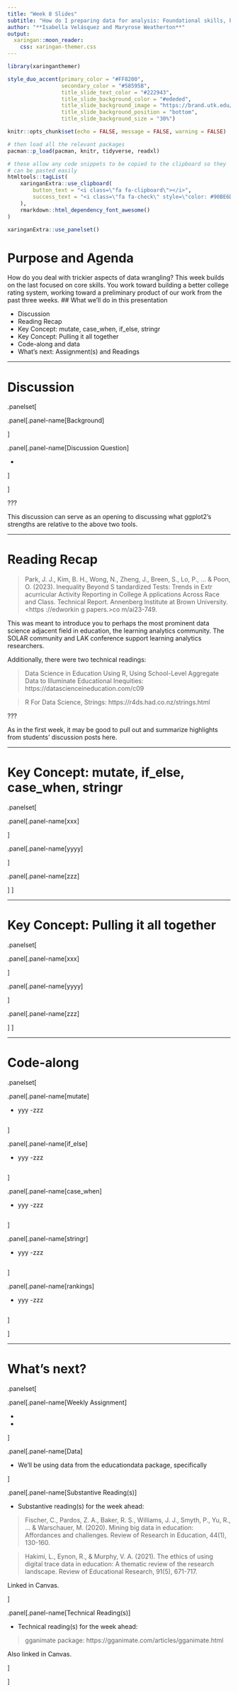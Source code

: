 ```yaml
---
title: "Week 8 Slides"
subtitle: "How do I preparing data for analysis: Foundational skills, Part 2"
author: "**Isabella Velásquez and Maryrose Weatherton**"
output:
  xaringan::moon_reader:
    css: xaringan-themer.css
---
```


```r
library(xaringanthemer)

style_duo_accent(primary_color = "#FF8200",
                 secondary_color = "#58595B",
                 title_slide_text_color = "#222943",
                 title_slide_background_color = "#ededed",
                 title_slide_background_image = "https://brand.utk.edu/wp-content/uploads/2019/02/University-HorizRightLogo-RGB.png",
                 title_slide_background_position = "bottom",
                 title_slide_background_size = "30%")
```


```r
knitr::opts_chunk$set(echo = FALSE, message = FALSE, warning = FALSE)
```

```r
# then load all the relevant packages
pacman::p_load(pacman, knitr, tidyverse, readxl)
```

```r
# these allow any code snippets to be copied to the clipboard so they 
# can be pasted easily
htmltools::tagList(
    xaringanExtra::use_clipboard(
        button_text = "<i class=\"fa fa-clipboard\"></i>",
        success_text = "<i class=\"fa fa-check\" style=\"color: #90BE6D\"></i>",
    ),
    rmarkdown::html_dependency_font_awesome()
)
```

```r
xaringanExtra::use_panelset()
```


# Purpose and Agenda

How do you deal with trickier aspects of data wrangling? This week builds on the last focused on core skills. You work toward building a better college rating system, working toward a preliminary product of our work from the past three weeks.
## What we'll do in this presentation

- Discussion
- Reading Recap
- Key Concept: mutate, case_when, if_else, stringr
- Key Concept: Pulling it all together
- Code-along and data
- What's next: Assignment(s) and Readings

---

# Discussion

.panelset[

.panel[.panel-name[Background]



]

.panel[.panel-name[Discussion Question]

-

]

]

???

This discussion can serve as an opening to discussing what ggplot2's strengths are relative to the above two tools.

---

# Reading Recap

> Park, J. J., Kim, B. H., Wong, N., Zheng, J., Breen, S., Lo, P., … & Poon, O. (2023). Inequality Beyond S tandardized Tests: Trends in Extr acurricular Activity Reporting in College A pplications Across Race and Class. Technical Report. Annenberg Institute at Brown University. <https ://edworkin g papers.>co m/ai23-749.

This was meant to introduce you to perhaps the most prominent data science adjacent field in education, the learning analytics community. The SOLAR community and LAK conference support learning analytics researchers. 

Additionally, there were two technical readings:

> Data Science in Education Using R, Using School-Level Aggregate Data to Illuminate Educational Inequities: https://datascienceineducation.com/c09

> R For Data Science, Strings: https://r4ds.had.co.nz/strings.html

???

As in the first week, it may be good to pull out and summarize highlights from students' discussion posts here.

---

# Key Concept: mutate, if_else, case_when, stringr

.panelset[

.panel[.panel-name[xxx]


]

.panel[.panel-name[yyyy]


]

.panel[.panel-name[zzz]

]
]

---

# Key Concept: Pulling it all together

.panelset[

.panel[.panel-name[xxx]


]

.panel[.panel-name[yyyy]


]

.panel[.panel-name[zzz]

]
]

---

# Code-along

.panelset[

.panel[.panel-name[mutate]

- yyy
-zzz

```r

```

]

.panel[.panel-name[if_else]

- yyy
-zzz

```r

```

]

.panel[.panel-name[case_when]

- yyy
-zzz

```r

```

]

.panel[.panel-name[stringr]

- yyy
-zzz

```r

```

]

.panel[.panel-name[rankings]

- yyy
-zzz

```r

```

]


]

---

# What's next?

.panelset[


.panel[.panel-name[Weekly Assignment]

- 
- 

]

.panel[.panel-name[Data]

- We'll be using data from the educationdata package, specifically

]

.panel[.panel-name[Substantive Reading(s)]

- Substantive reading(s) for the week ahead:

> Fischer, C., Pardos, Z. A., Baker, R. S., Williams, J. J., Smyth, P., Yu, R., ... & Warschauer, M. (2020). Mining big data in education: Affordances and challenges. Review of Research in Education, 44(1), 130-160.

> Hakimi, L., Eynon, R., & Murphy, V. A. (2021). The ethics of using digital trace data in education: A thematic review of the research landscape. Review of Educational Research, 91(5), 671-717.

Linked in Canvas.

]

.panel[.panel-name[Technical Reading(s)]

- Technical reading(s) for the week ahead:

> gganimate package: https://gganimate.com/articles/gganimate.html

Also linked in Canvas.

]

]